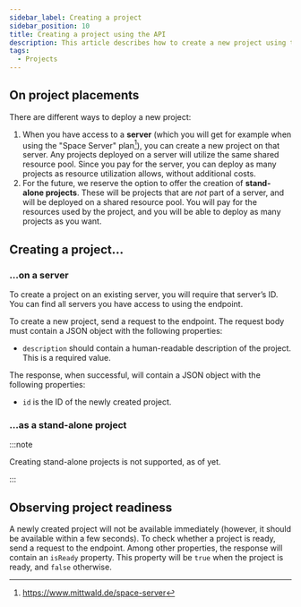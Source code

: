 ```yaml
---
sidebar_label: Creating a project
sidebar_position: 10
title: Creating a project using the API
description: This article describes how to create a new project using the mStudio API in various deployment scenarios.
tags:
  - Projects
---
```



## On project placements

There are different ways to deploy a new project:

1. When you have access to a **server** (which you will get for example when using the "Space Server" plan[^1]), you can create a new project on that server. Any projects deployed on a server will utilize the same shared resource pool. Since you pay for the server, you can deploy as many projects as resource utilization allows, without additional costs.
2. For the future, we reserve the option to offer the creation of **stand-alone projects**. These will be projects that are _not_ part of a server, and will be deployed on a shared resource pool. You will pay for the resources used by the project, and you will be able to deploy as many projects as you want.

## Creating a project…

### …on a server

To create a project on an existing server, you will require that server’s ID. You can find all servers you have access to using the <OperationLink  operation="project-list-servers" /> endpoint.

To create a new project, send a request to the <OperationLink operation="project-create-project" /> endpoint. The request body must contain a JSON object with the following properties:

- `description` should contain a human-readable description of the project. This is a required value.

The response, when successful, will contain a JSON object with the following properties:

- `id` is the ID of the newly created project.

<OperationHint operation="project-create-project" />

### …as a stand-alone project

:::note

Creating stand-alone projects is not supported, as of yet.

:::

## Observing project readiness

A newly created project will not be available immediately (however, it should be available within a few seconds). To check whether a project is ready, send a request to the <OperationLink operation="project-get-project" /> endpoint. Among other properties, the response will contain an `isReady` property. This property will be `true` when the project is ready, and `false` otherwise.

<OperationHint tag="Project" operation="project-get-project" />

[^1]: https://www.mittwald.de/space-server

